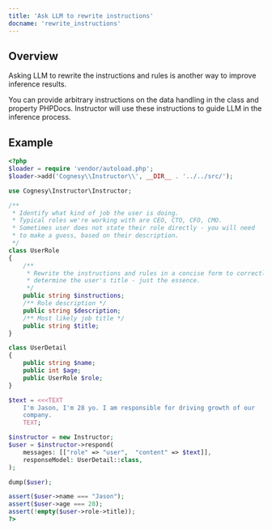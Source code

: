 ---
title: 'Ask LLM to rewrite instructions'
docname: 'rewrite_instructions'
---

## Overview

Asking LLM to rewrite the instructions and rules is another way to improve
inference results.

You can provide arbitrary instructions on the data handling in the class
and property PHPDocs. Instructor will use these instructions to guide LLM
in the inference process.

## Example

```php
<?php
$loader = require 'vendor/autoload.php';
$loader->add('Cognesy\\Instructor\\', __DIR__ . '../../src/');

use Cognesy\Instructor\Instructor;

/**
 * Identify what kind of job the user is doing.
 * Typical roles we're working with are CEO, CTO, CFO, CMO.
 * Sometimes user does not state their role directly - you will need
 * to make a guess, based on their description.
 */
class UserRole
{
    /**
     * Rewrite the instructions and rules in a concise form to correctly
     * determine the user's title - just the essence.
     */
    public string $instructions;
    /** Role description */
    public string $description;
    /** Most likely job title */
    public string $title;
}

class UserDetail
{
    public string $name;
    public int $age;
    public UserRole $role;
}

$text = <<<TEXT
    I'm Jason, I'm 28 yo. I am responsible for driving growth of our
    company.
    TEXT;

$instructor = new Instructor;
$user = $instructor->respond(
    messages: [["role" => "user",  "content" => $text]],
    responseModel: UserDetail::class,
);

dump($user);

assert($user->name === "Jason");
assert($user->age === 28);
assert(!empty($user->role->title));
?>
```

